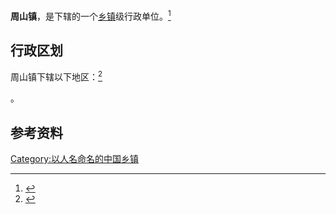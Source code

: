 {{中国乡级行政区|32/10/84/113/000}}

'''周山镇'''，是{{PRC admin/fullname|32/10/84/113/000|3}}下辖的一个[[乡镇|乡镇]]级行政单位。<ref>{{PRC admin/ref sgc|{{PRC admin/parent|32/10/84/113/000}}}}</ref>

== 行政区划 ==

周山镇下辖以下地区：<ref>{{PRC admin/ref sgc|32/10/84/113/000}}</ref>

{{PRC admin/children|32/10/84/113/000}}。

== 参考资料 ==

{{reflist}}

{{行政区划小作品}}
{{PRC admin/navcat|32/10/84/113/000}}

[[Category:以人名命名的中国乡镇|Category:以人名命名的中国乡镇]]